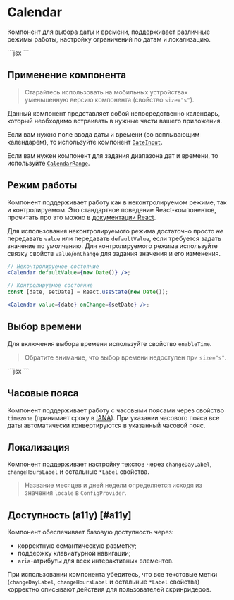 <Overview>

# Calendar

Компонент для выбора даты и времени, поддерживает различные режимы работы, настройку ограничений по датам и локализацию.

</Overview>

<Playground>
  ```jsx
  <Calendar />
  ```
</Playground>

## Применение компонента

> Старайтесь использовать на мобильных устройствах уменьшенную версию компонента (свойство `size="s"`).

Данный компонент представляет собой непосредственно календарь, который необходимо встраивать в нужные части вашего приложения.

Если вам нужно поле ввода даты и времени (со всплывающим календарём), то используйте компонент [`DateInput`](/components/date-input).

Если вам нужен компонент для задания диапазона дат и времени, то используйте [`CalendarRange`](/components/calendar-range).

## Режим работы

Компонент поддерживает работу как в неконтролируемом режиме, так и контролируемом. Это стандартное поведение
React-компонентов, прочитать про это можно в [документации React](https://react.dev/reference/react-dom/components/input#controlling-an-input-with-a-state-variable).

Для использования неконтролируемого режима достаточно просто _не_ передавать `value` или передавать `defaultValue`, если
требуется задать значение по умолчанию.
Для контролируемого режима используйте связку свойств `value`/`onChange` для задания значения и его изменения.

```jsx
// Неконтролируемое состояние
<Calendar defaultValue={new Date()} />;

// Контролируемое состояние
const [date, setDate] = React.useState(new Date());

<Calendar value={date} onChange={setDate} />;
```

## Выбор времени

Для включения выбора времени используйте свойство `enableTime`.

> Обратите внимание, что выбор времени недоступен при `size="s"`.

<Playground>
  ```jsx
  <Calendar defaultValue={new Date()} enableTime />
  ```
</Playground>

## Часовые пояса

Компонент поддерживает работу с часовыми поясами через свойство `timezone`
(принимает сроку в [IANA](https://data.iana.org/time-zones/tzdb-2021a/zone1970.tab)).
При указании часового пояса все даты автоматически конвертируются в указанный часовой пояс.

## Локализация

Компонент поддерживает настройку текстов через `changeDayLabel`, `changeHoursLabel` и остальные `*Label` свойства.

> Название месяцев и дней недели определяется исходя из значения `locale` в `ConfigProvider`.

## Доступность (a11y) [#a11y]

Компонент обеспечивает базовую доступность через:

- корректную семантическую разметку;
- поддержку клавиатурной навигации;
- `aria`-атрибуты для всех интерактивных элементов.

При использовании компонента убедитесь, что все текстовые метки
(`changeDayLabel`, `changeHoursLabel` и остальные `*Label` свойства) корректно описывают действия для пользователей скринридеров.
